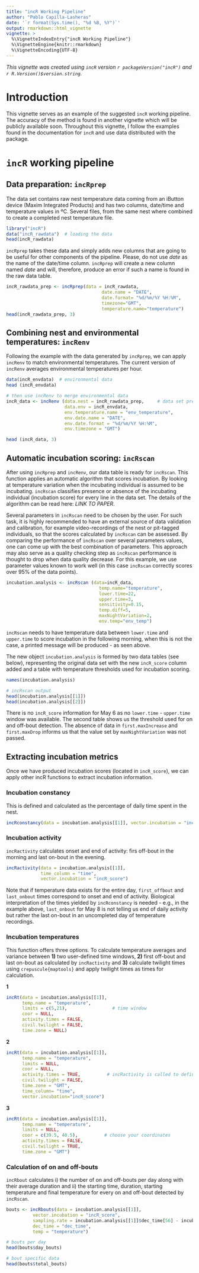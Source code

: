 ```yaml
---
title: "incR Working Pipeline"
author: "Pablo Capilla-Lasheras"
date: '`r format(Sys.time(), "%d %B, %Y")`'
output: rmarkdown::html_vignette
vignette: >
  %\VignetteIndexEntry{"incR Working Pipeline"}
  %\VignetteEngine{knitr::rmarkdown}
  %\VignetteEncoding{UTF-8}
---
```


*This vignette was created using `incR` version `r packageVersion("incR")` and 
`r R.Version()$version.string`.*


# Introduction
This vignette serves as an example of the suggested `incR` working pipeline. The
accuracy of the method is found in another vignette which will be publicly available soon.
Throughout this vignette, I follow the examples found in the documentation for `incR` and use data distributed with the package.


# `incR` working pipeline

## Data preparation: `incRprep`
The data set contains raw nest temperature data coming from an iButton device (Maxim Integrated Products) and has two 
columns, date/time and temperature values in ºC. Several files, from the same nest
where combined to create a completed nest temperature file.
```r
library("incR")
data("incR_rawdata")  # loading the data
head(incR_rawdata)
```
`incRprep` takes these data and simply adds new columns that are going to be useful for
other components of the pipeline. Please, do not use *date* as the name of the date/time 
column. `incRprep` will create a new column named *date* and will, therefore, produce an
error if such a name is found in the raw data table.
```r
incR_rawdata_prep <- incRprep(data = incR_rawdata,
                                    date.name = "DATE",
                                    date.format= "%d/%m/%Y %H:%M",
                                    timezone="GMT",
                                    temperature.name="temperature")
head(incR_rawdata_prep, 3)
```

## Combining nest and environmental temperatures: `incRenv`
Following the example with the data generated by `incRprep`, we can apply `incRenv` to
match environmental temperatures. The current version of `incRenv` averages environmental
temperatures per hour.
```r
data(incR_envdata)  # environmental data
head (incR_envdata)

# then use incRenv to merge environmental data
incR_data <- incRenv (data.nest = incR_rawdata_prep,     # data set prepared by incRprep
                      data.env = incR_envdata, 
                      env.temperature.name = "env_temperature", 
                      env.date.name = "DATE", 
                      env.date.format = "%d/%m/%Y %H:%M", 
                      env.timezone = "GMT")

head (incR_data, 3)
```
 
## Automatic incubation scoring: `incRscan`
After using `incRprep` and `incRenv`, our data table is ready for `incRscan`. This function
applies an automatic algorithm that scores incubation. By looking at temperature variation
when the incubating individual is assumed to be incubating. `incRscan` classifies presence
or absence of the incubating individual (incubation score) for every line in the data set. 
The details of the algorithm can be read here:  *LINK TO PAPER*.


Several parameters in `incRscan` need to be chosen by the user. For such task, it is
highly recommended to have an external source of data validation and calibration, 
for example video-recordings of the nest or pit-tagged individuals, so that the 
scores calculated by `incRscan` can be assessed. By comparing the performance of `incRscan` 
over several parameters values, one can come up with the best combination of parameters. 
This approach may also serve as a quality checking step as `incRscan` performance is thought
to drop when data quality decrease. For this example, we use parameter values known to work well (in this case
`incRscan` correctly scores over 95% of the data points).
```r
incubation.analysis <- incRscan (data=incR_data, 
                                   temp.name="temperature",
                                   lower.time=22,
                                   upper.time=3,
                                   sensitivity=0.15,
                                   temp.diff=5,
                                   maxNightVariation=2,
                                   env.temp="env_temp")
```
`incRscan` needs to have temperature data between `lower.time` and `upper.time` to score
incubation in the following morning, when this is not the case, a printed message 
will be produced - as seen above.


The new object `incubation.analysis` is formed by two data tables (see below), 
representing the original data set with the new `incR_score` column added and a table 
with temperature thresholds used for incubation scoring.
```r
names(incubation.analysis)

# incRscan output
head(incubation.analysis[[1]])
head(incubation.analysis[[2]])
```
There is no `incR_score` information for May 6 as no `lower.time` - `upper.time` window was 
available. The second table shows us the threshold used for on and off-bout detection. 
The absence of data in `first.maxIncrease` and `first.maxDrop` informs us that the
value set by `maxNightVariation` was not passed. 


## Extracting incubation metrics
Once we have produced incubation scores (located in `incR_score`), we can apply other 
incR functions to extract incubation information.


### Incubation constancy
This is defined and calculated as the percentage of daily time spent in the nest.
```r
incRconstancy(data = incubation.analysis[[1]], vector.incubation = "incR_score")
```
### Incubation activity
`incRactivity` calculates onset and end of activity: firs off-bout in the morning and last on-bout in the evening.
```r
incRactivity(data = incubation.analysis[[1]],
             time_column = "time",
             vector.incubation = "incR_score")
```
Note that if temperature data exists for the entire day, `first_offbout` and `last_onbout`
times correspond to onset and end of activity. Biological interpretation of the times yielded 
by `incRconstancy` is needed - e.g., in the example above, `last_onbout` for May 8 is not
telling us end of daily activity but rather the last on-bout in an uncompleted day of
temperature recordings.


### Incubation temperatures
This function offers three options. To calculate temperature averages and variance between **1)**
two user-defined time windows, **2)** first off-bout and last on-bout as 
calculated by `incRactivity` and **3)** calculate twilight times using `crepuscule{maptools}`
and apply twilight times as times for calculation.

**1**
```r
incRt(data = incubation.analysis[[1]], 
      temp.name = "temperature", 
      limits = c(5,21),                 # time window
      coor = NULL, 
      activity.times = FALSE, 
      civil.twilight = FALSE, 
      time.zone = NULL)              
```
**2**
```r
incRt(data = incubation.analysis[[1]], 
      temp.name = "temperature", 
      limits = NULL,                 
      coor = NULL, 
      activity.times = TRUE,          # incRactivity is called to define time window
      civil.twilight = FALSE, 
      time.zone = "GMT",
      time_column= "time",
      vector.incubation="incR_score")              
```
**3**
```r
incRt(data = incubation.analysis[[1]], 
      temp.name = "temperature", 
      limits = NULL,                 
      coor = c(39.5, 40.5),          # choose your coordinates
      activity.times = FALSE, 
      civil.twilight = TRUE, 
      time.zone = "GMT")
```
### Calculation of on and off-bouts
`incRbout` calculates i) the number of on and off-bouts per day along with their 
average duration and ii) the starting time, duration, starting temperature and final temperature
for every on and off-bout detected by `incRscan`.
```r
bouts <- incRbouts(data = incubation.analysis[[1]], 
          vector.incubation = "incR_score",
          sampling.rate = incubation.analysis[[1]]$dec_time[56] - incubation.analysis[[1]]$dec_time[55],   # sampling interval
          dec_time = "dec_time",
          temp = "temperature")

# bouts per day
head(bouts$day_bouts)

# bout specific data
head(bouts$total_bouts)
```